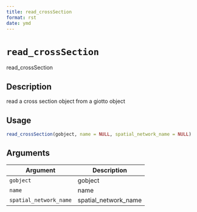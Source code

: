 ```yaml
--- 
title: read_crossSection 
format: rst 
date: ymd 
--- 
```

# `read_crossSection`

read_crossSection


## Description

read a cross section object from a giotto object


## Usage

```r
read_crossSection(gobject, name = NULL, spatial_network_name = NULL)
```


## Arguments

Argument      |Description
------------- |----------------
`gobject`     |     gobject
`name`     |     name
`spatial_network_name`     |     spatial_network_name


